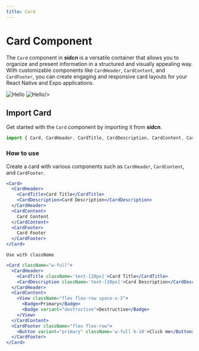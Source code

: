 ```yaml
---
title: Card
---
```



# Card Component

The `Card` component in **sidcn** is a versatile container that allows you to organize and present information in a structured and visually appealing way. With customizable components like `CardHeader`, `CardContent`, and `CardFooter`, you can create engaging and responsive card layouts for your React Native and Expo applications.


<div style={{ display: "flex", flexDirection: "row",marginTop:40}}>
  <Image
    src="/assets/components/Card/Frame.svg"
    alt="Hello"
    width={250}
    height={250}
    style={{marginLeft:'auto',marginRight:10}}
  />
  <Image
    src="/assets/components/Card/Frame-1.svg"
    alt="Hello"
    width={250}
    height={250}
    style={{marginRight:'auto',marginLeft:10}}

/>


</div>

## Import Card

Get started with the `Card` component by importing it from **sidcn**.
```jsx copy
import { Card, CardHeader, CardTitle, CardDescription, CardContent, CardFooter } from 'sidcn';
```
### How to use

Create a card with various components such as `CardHeader`, `CardContent`, and `CardFooter`.

```jsx copy
<Card>
  <CardHeader>
    <CardTitle>Card Title</CardTitle>
    <CardDescription>Card Description</CardDescription>
  </CardHeader>
  <CardContent>
    Card Content
  </CardContent>
  <CardFooter>
    Card Footer
  </CardFooter>
</Card>
```

`Use with className`

```jsx copy
<Card className="w-full">
  <CardHeader>
    <CardTitle className='text-[20px]'>Card Title</CardTitle>
    <CardDescription className='text-[10px]'>Card Description</CardDescription>
  </CardHeader>
  <CardContent>
    <View className="flex flex-row space-x-2">
      <Badge>Primary</Badge>
      <Badge variant="destructive">Destructive</Badge>
    </View>
  </CardContent>
  <CardFooter className="flex flex-row">
    <Button variant="primary" className='w-full h-10'>Click me</Button>
  </CardFooter>
</Card>
```